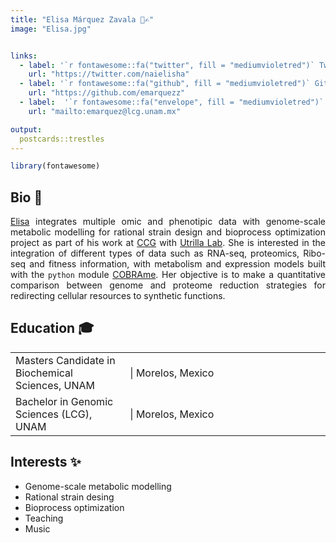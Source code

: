 ```yaml
---
title: "Elisa Márquez Zavala 🧫✍"
image: "Elisa.jpg"


links:
  - label: '`r fontawesome::fa("twitter", fill = "mediumvioletred")` Twitter'
    url: "https://twitter.com/naielisha"
  - label: '`r fontawesome::fa("github", fill = "mediumvioletred")` Github'
    url: "https://github.com/emarquezz"
  - label:  '`r fontawesome::fa("envelope", fill = "mediumvioletred")` Mail'
    url: "mailto:emarquez@lcg.unam.mx"

output:
  postcards::trestles
---
```


```r
library(fontawesome)
```





## Bio 📔
<p style='text-align: justify;'>[Elisa](http://emarquezz.github.io/) integrates multiple omic and phenotipic data with genome-scale metabolic modelling  for rational strain design and bioprocess optimization project as part of his work at [CCG](https://www.libd.org/) with [Utrilla Lab](https://sites.google.com/ccg.unam.mx/utrillalab/home). She is interested in the integration of different types of data such as RNA-seq, proteomics, Ribo-seq and fitness information, with metabolism and expression models built with the `python` module [COBRAme](https://cobrame.readthedocs.io/en/master/). Her objective is to make a quantitative comparison between genome and proteome reduction strategies for redirecting cellular resources to synthetic functions. </p>

## Education 🎓

|  |  |
|:------|:-----------|
| Masters Candidate in Biochemical Sciences, UNAM |&#124; Morelos, Mexico
| Bachelor in Genomic Sciences (LCG), UNAM |&#124; Morelos, Mexico |



## Interests ✨

- Genome-scale metabolic modelling
- Rational strain desing
- Bioprocess optimization
- Teaching
- Music



